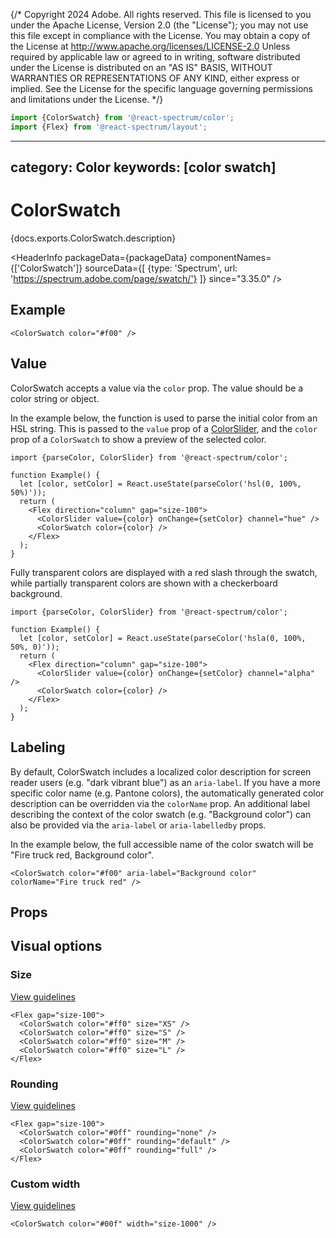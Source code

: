 {/* Copyright 2024 Adobe. All rights reserved.
This file is licensed to you under the Apache License, Version 2.0 (the "License");
you may not use this file except in compliance with the License. You may obtain a copy
of the License at http://www.apache.org/licenses/LICENSE-2.0
Unless required by applicable law or agreed to in writing, software distributed under
the License is distributed on an "AS IS" BASIS, WITHOUT WARRANTIES OR REPRESENTATIONS
OF ANY KIND, either express or implied. See the License for the specific language
governing permissions and limitations under the License. */}



```jsx import
import {ColorSwatch} from '@react-spectrum/color';
import {Flex} from '@react-spectrum/layout';
```

---
category: Color
keywords: [color swatch]
---

# ColorSwatch

<PageDescription>{docs.exports.ColorSwatch.description}</PageDescription>

<HeaderInfo
  packageData={packageData}
  componentNames={['ColorSwatch']}
  sourceData={[
    {type: 'Spectrum', url: 'https://spectrum.adobe.com/page/swatch/'}
  ]}
  since="3.35.0" />

## Example

```tsx example
<ColorSwatch color="#f00" />
```

## Value

ColorSwatch accepts a value via the `color` prop. The value should be a color string or <TypeLink links={statelyDocs.links} type={statelyDocs.exports.Color} /> object.

In the example below, the <TypeLink links={statelyDocs.links} type={statelyDocs.exports.parseColor} /> function is used to parse the initial color from an HSL string. This is passed to the `value` prop of a [ColorSlider](ColorSlider.html), and the `color` prop of a `ColorSwatch` to show a preview of the selected color.

```tsx example
import {parseColor, ColorSlider} from '@react-spectrum/color';

function Example() {
  let [color, setColor] = React.useState(parseColor('hsl(0, 100%, 50%)'));
  return (
    <Flex direction="column" gap="size-100">
      <ColorSlider value={color} onChange={setColor} channel="hue" />
      <ColorSwatch color={color} />
    </Flex>
  );
}
```

Fully transparent colors are displayed with a red slash through the swatch, while partially transparent colors are shown with a checkerboard background.

```tsx example
import {parseColor, ColorSlider} from '@react-spectrum/color';

function Example() {
  let [color, setColor] = React.useState(parseColor('hsla(0, 100%, 50%, 0)'));
  return (
    <Flex direction="column" gap="size-100">
      <ColorSlider value={color} onChange={setColor} channel="alpha" />
      <ColorSwatch color={color} />
    </Flex>
  );
}
```

## Labeling

By default, ColorSwatch includes a localized color description for screen reader users (e.g. "dark vibrant blue") as an `aria-label`. If you have a more specific color name (e.g. Pantone colors), the automatically generated color description can be overridden via the `colorName` prop. An additional label describing the context of the color swatch (e.g. "Background color") can also be provided via the `aria-label` or `aria-labelledby` props.

In the example below, the full accessible name of the color swatch will be "Fire truck red, Background color".

```tsx example
<ColorSwatch color="#f00" aria-label="Background color" colorName="Fire truck red" />
```

## Props

<PropTable component={docs.exports.ColorSwatch} links={docs.links} />

## Visual options

### Size

[View guidelines](https://spectrum.adobe.com/page/swatch/#Size)

```tsx example
<Flex gap="size-100">
  <ColorSwatch color="#ff0" size="XS" />
  <ColorSwatch color="#ff0" size="S" />
  <ColorSwatch color="#ff0" size="M" />
  <ColorSwatch color="#ff0" size="L" />
</Flex>
```

### Rounding

[View guidelines](https://spectrum.adobe.com/page/swatch/#Corner-rounding)

```tsx example
<Flex gap="size-100">
  <ColorSwatch color="#0ff" rounding="none" />
  <ColorSwatch color="#0ff" rounding="default" />
  <ColorSwatch color="#0ff" rounding="full" />
</Flex>
```

### Custom width

[View guidelines](https://spectrum.adobe.com/page/swatch/#Shape)

```tsx example
<ColorSwatch color="#00f" width="size-1000" />
```
